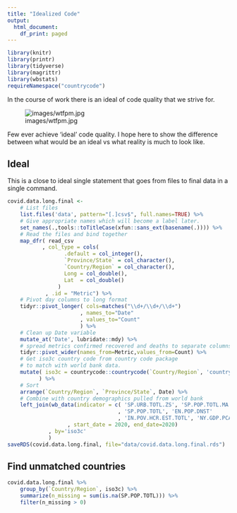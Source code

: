 ```yaml
---
title: "Idealized Code"
output:
  html_document:
    df_print: paged
---
```


```r
library(knitr)
library(printr)
library(tidyverse)
library(magrittr)
library(wbstats)
requireNamespace("countrycode")
```

In the course of work there is an ideal of code quality that we strive for.

![images/wtfpm.jpg]("images/wtfpm.jpg")

Few ever achieve 'ideal' code quality.  I hope here to show the difference between what would be an ideal vs what reality is much to look like.


## Ideal

This is a close to ideal single statement that goes from files to final data in a single command.

```r
covid.data.long.final <-
    # List files 
    list.files('data', pattern="[.]csv$", full.names=TRUE) %>% 
    # Give appropriate names which will become a label later.
    set_names(.,tools::toTitleCase(xfun::sans_ext(basename(.)))) %>% 
    # Read the files and bind together
    map_dfr( read_csv
           , col_type = cols(
                  .default = col_integer(),
                  `Province/State` = col_character(),
                  `Country/Region` = col_character(),
                  Long = col_double(),
                  Lat  = col_double()
                )
            , .id = "Metric") %>% 
    # Pivot day columns to long format
    tidyr::pivot_longer( cols=matches("\\d+/\\d+/\\d+")
                       , names_to="Date"
                       , values_to="Count"
                       ) %>%
    # Clean up Date variable
    mutate_at('Date', lubridate::mdy) %>% 
    # spread metrics confirmed recovered and deaths to separate columns
    tidyr::pivot_wider(names_from=Metric,values_from=Count) %>% 
    # Get iso3c country code from country code package
    # to match with world bank data.
    mutate( iso3c = countrycode::countrycode(`Country/Region`, 'country.name', 'iso3c')
          ) %>% 
    # Sort 
    arrange(`Country/Region`, `Province/State`, Date) %>%
    # Combine with country demographics pulled from world bank
    left_join(wb_data(indicator = c( 'SP.URB.TOTL.ZS', 'SP.POP.TOTL.MA.ZS'
                                   , 'SP.POP.TOTL', 'EN.POP.DNST'
                                   , 'IN.POV.HCR.EST.TOTL', 'NY.GDP.PCAP.CD')
                   , start_date = 2020, end_date=2020)
             , by='iso3c'
             )
saveRDS(covid.data.long.final, file="data/covid.data.long.final.rds")
```

## Find unmatched countries
```r
covid.data.long.final %>% 
    group_by(`Country/Region`, iso3c) %>% 
    summarize(n_missing = sum(is.na(SP.POP.TOTL))) %>% 
    filter(n_missing > 0)
```





